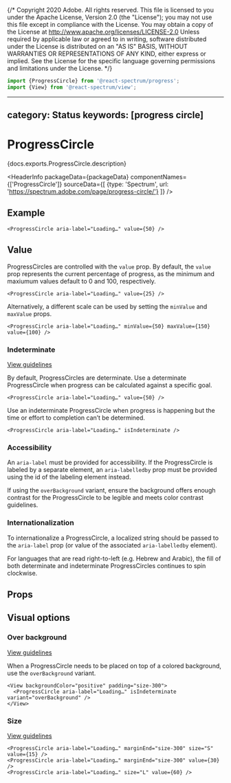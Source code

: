 {/* Copyright 2020 Adobe. All rights reserved.
This file is licensed to you under the Apache License, Version 2.0 (the "License");
you may not use this file except in compliance with the License. You may obtain a copy
of the License at http://www.apache.org/licenses/LICENSE-2.0
Unless required by applicable law or agreed to in writing, software distributed under
the License is distributed on an "AS IS" BASIS, WITHOUT WARRANTIES OR REPRESENTATIONS
OF ANY KIND, either express or implied. See the License for the specific language
governing permissions and limitations under the License. */}



```jsx import
import {ProgressCircle} from '@react-spectrum/progress';
import {View} from '@react-spectrum/view';
```

---
category: Status
keywords: [progress circle]
---

# ProgressCircle

<p>{docs.exports.ProgressCircle.description}</p>

<HeaderInfo
  packageData={packageData}
  componentNames={['ProgressCircle']}
  sourceData={[
    {type: 'Spectrum', url: 'https://spectrum.adobe.com/page/progress-circle/'}
  ]} />

## Example

```tsx example
<ProgressCircle aria-label="Loading…" value={50} />
```

## Value

ProgressCircles are controlled with the `value` prop.
By default, the `value` prop represents the current percentage of progress, as the minimum and maxiumum values default to 0 and 100, respectively.

```tsx example
<ProgressCircle aria-label="Loading…" value={25} />
```

Alternatively, a different scale can be used by setting the `minValue` and `maxValue` props.

```tsx example
<ProgressCircle aria-label="Loading…" minValue={50} maxValue={150} value={100} />
```

### Indeterminate
[View guidelines](https://spectrum.adobe.com/page/progress-circle/#Indeterminate)

By default, ProgressCircles are determinate. Use a determinate ProgressCircle when progress can be calculated against a specific goal.

```tsx example
<ProgressCircle aria-label="Loading…" value={50} />
```

Use an indeterminate ProgressCircle when progress is happening but the time or effort to completion can’t be determined.

```tsx example
<ProgressCircle aria-label="Loading…" isIndeterminate />
```

### Accessibility

An `aria-label` must be provided for accessibility. If the ProgressCircle is labeled by a separate element, an `aria-labelledby` prop must be provided using the id of the labeling element instead.

If using the `overBackground` variant, ensure the background offers enough contrast for the ProgressCircle to be legible and meets color contrast guidelines.

### Internationalization

To internationalize a ProgressCircle, a localized string should be passed to the `aria-label` prop (or value of the associated `aria-labelledby` element).

For languages that are read right-to-left (e.g. Hebrew and Arabic), the fill of both determinate and indeterminate ProgressCircles continues to spin clockwise.

## Props

<PropTable component={docs.exports.ProgressCircle} links={docs.links} />

## Visual options

### Over background
[View guidelines](https://spectrum.adobe.com/page/progress-circle/#Over-background-variant)

When a ProgressCircle needs to be placed on top of a colored background, use the `overBackground` variant.

```tsx example
<View backgroundColor="positive" padding="size-300">
  <ProgressCircle aria-label="Loading…" isIndeterminate variant="overBackground" />
</View>
```

### Size
[View guidelines](https://spectrum.adobe.com/page/progress-circle/#Size)

```tsx example
<ProgressCircle aria-label="Loading…" marginEnd="size-300" size="S" value={15} />
<ProgressCircle aria-label="Loading…" marginEnd="size-300" value={30} />
<ProgressCircle aria-label="Loading…" size="L" value={60} />
```
